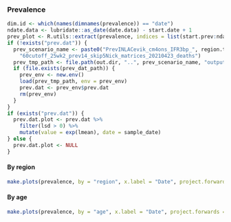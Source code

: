 ### Prevalence {.tabset}

```r
dim.id <- which(names(dimnames(prevalence)) == "date")
ndate.data <- lubridate::as_date(date.data) - start.date + 1
prev_plot <- R.utils::extract(prevalence, indices = list(start.prev:ndate.data), dims = dim.id)
if (!exists("prev.dat")) {
  prev_scenario_name <- paste0("PrevINLACevik_cm4ons_IFR3bp_", region.type,
	"60cutoff_25wk2_prev14_skip5Nick_matrices_20210423_deaths")
  prev_tmp_path <- file.path(out.dir, "..", prev_scenario_name, "output_matrices.RData")
  if (file.exists(prev_dat_path)) {
    prev_env <- new.env()
    load(prev_tmp_path, env = prev_env)
    prev.dat <- prev_env$prev.dat
    rm(prev_env)
  }
}
if (exists("prev.dat")) {
  prev.dat.plot <- prev.dat %>%
    filter(lsd > 0) %>%
    mutate(value = exp(lmean), date = sample_date)
} else {
  prev.dat.plot <- NULL
}
```


#### By region
```r
make.plots(prevalence, by = "region", x.label = "Date", project.forwards = TRUE, data = prev.dat.plot)
```

#### By age
```r
make.plots(prevalence, by = "age", x.label = "Date", project.forwards = TRUE, data = prev.dat.plot)
```
